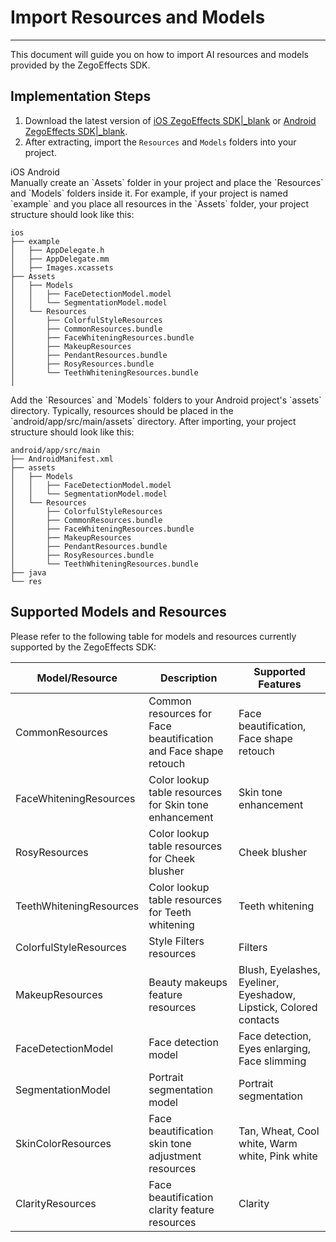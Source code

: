 # Import Resources and Models

- - -

This document will guide you on how to import AI resources and models provided by the ZegoEffects SDK.

## Implementation Steps

1. Download the latest version of [iOS ZegoEffects SDK|_blank](#14908) or [Android ZegoEffects SDK|_blank](#14909).
2. After extracting, import the `Resources` and `Models` folders into your project.

<div class="multipletabs-content">
    <div class="item-tabs">
        <div class="scroll-box">
          <span class="tab-item">
             iOS
          </span>
          <span class="tab-item">
             Android
          </span>
        </div>
    </div>

<div class="multipletabs-content-item ">
  <md-content>
Manually create an `Assets` folder in your project and place the `Resources` and `Models` folders inside it. For example, if your project is named `example` and you place all resources in the `Assets` folder, your project structure should look like this:

```
ios
├── example
│   ├── AppDelegate.h
│   ├── AppDelegate.mm
│   ├── Images.xcassets
├── Assets
│   ├── Models
│   │   ├── FaceDetectionModel.model
│   │   └── SegmentationModel.model
│   └── Resources
│       ├── ColorfulStyleResources
│       ├── CommonResources.bundle
│       ├── FaceWhiteningResources.bundle
│       ├── MakeupResources
│       ├── PendantResources.bundle
│       ├── RosyResources.bundle
│       └── TeethWhiteningResources.bundle
│
```
  </md-content>
</div>

<div class="multipletabs-content-item ">
  <md-content>
Add the `Resources` and `Models` folders to your Android project's `assets` directory. Typically, resources should be placed in the `android/app/src/main/assets` directory. After importing, your project structure should look like this:

```
android/app/src/main
├── AndroidManifest.xml
├── assets
│   ├── Models
│   │   ├── FaceDetectionModel.model
│   │   └── SegmentationModel.model
│   └── Resources
│       ├── ColorfulStyleResources
│       ├── CommonResources.bundle
│       ├── FaceWhiteningResources.bundle
│       ├── MakeupResources
│       ├── PendantResources.bundle
│       ├── RosyResources.bundle
│       └── TeethWhiteningResources.bundle
├── java
└── res
```
  </md-content>
</div>
</div>

## Supported Models and Resources

Please refer to the following table for models and resources currently supported by the ZegoEffects SDK:

| Model/Resource | Description | Supported Features |
| --- | --- | --- |
| CommonResources | Common resources for Face beautification and Face shape retouch | Face beautification, Face shape retouch |
| FaceWhiteningResources | Color lookup table resources for Skin tone enhancement | Skin tone enhancement |
| RosyResources | Color lookup table resources for Cheek blusher | Cheek blusher |
| TeethWhiteningResources | Color lookup table resources for Teeth whitening | Teeth whitening |
| ColorfulStyleResources | Style Filters resources | Filters |
| MakeupResources | Beauty makeups feature resources | Blush, Eyelashes, Eyeliner, Eyeshadow, Lipstick, Colored contacts |
| FaceDetectionModel | Face detection model | Face detection, Eyes enlarging, Face slimming |
| SegmentationModel | Portrait segmentation model | Portrait segmentation |
| SkinColorResources | Face beautification skin tone adjustment resources | Tan, Wheat, Cool white, Warm white, Pink white |
| ClarityResources | Face beautification clarity feature resources | Clarity |
